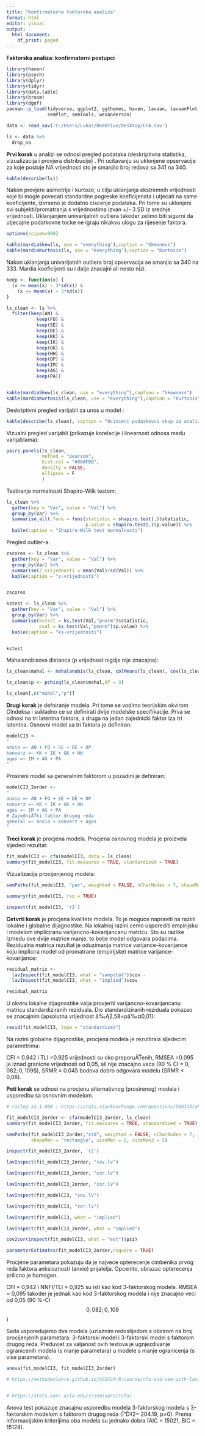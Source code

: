 ```yaml
---
title: "Konfirmatorna faktorska analiza"
format: html
editor: visual
output:
  html_document:
    df_print: paged
---
```


**Faktorska analiza: konfirmatorni postupci**

```r

library(haven) 
library(psych)
library(dplyr)      
library(tidyr)      
library(data.table) 
library(broom)
library(dgof)
pacman::p_load(tidyverse, ggplot2, ggthemes, haven, lavaan, lavaanPlot, knitr, psych,
               semPlot, semTools, wesanderson)
```

```r

data <- read_sav('C:/Users/Lukas/OneDrive/Desktop/CFA.sav')

ls <- data %>%
  drop_na

```

**Prvi korak** u analizi se odnosi pregled podataka (deskriptivna statistika, vizualizacija i provjera distribucije) . Pri ucitavanju su uklonjene opservacije za koje postoje NA vrijednosti sto je smanjilo broj redova sa 341 na 340.

```r

kable(describe(ls))
```

Nakon provjere asimetrije i kurtoze, u cilju uklanjanja ekstremnih vrijednosti koje bi mogle povecati standardne pogreske koeficijenata i utjecati na same koeficijente, izvrseno je dodatno ciscenje podataka. Pri tome su uklonjeni svi subjekti/promatranja s vrijednostima izvan +/- 3 SD iz srednje vrijednosti. Uklanjanjem univarijatnih outliera takoder zelimo biti sigurni da utjecajne podatkovne tocke ne igraju nikakvu ulogu za rijesenje faktora.

```r

options(scipen=999)

kable(mardiaSkew(ls, use = "everything"),caption = "Skewness")
kable(mardiaKurtosis(ls, use = "everything"),caption = "Kurtosis")
```

Nakon uklanjanja univarijatnih outliera broj opservacija se smanjio sa 340 na 333. Mardia koeficijenti su i dalje znacajni ali nesto nizi.

```r
keep <- function(x) {
  (x >= mean(x) - 3*sd(x)) &
    (x <= mean(x) + 3*sd(x))
}

ls_clean <- ls %>%
  filter(keep(AN) &
           keep(FO) &
           keep(SE) &
           keep(DE) &
           keep(KK) &
           keep(IK) &
           keep(GK) &
           keep(HH) &
           keep(OP) &
           keep(IM) &
           keep(AG) &
           keep(PA))


kable(mardiaSkew(ls_clean, use = "everything"),caption = "Skewness")
kable(mardiaKurtosis(ls_clean, use = "everything"),caption = "Kurtosis")
```

Deskriptivni pregled varijabli za unos u model :

```r


kable(describe(ls_clean), caption = "Ocisceni podatkovni skup za analizu")
```

Vizualni pregled varijabli (prikazuje korelacije i linearnost odnosa medu varijablama):

```r
pairs.panels(ls_clean, 
             method = "pearson", 
             hist.col = "#00AFBB",
             density = FALSE,  
             ellipses = F
             )
```

Testiranje normalnosti Shapiro-Wilk testom:

```r
ls_clean %>% 
  gather(key = "Var", value = "Val") %>% 
  group_by(Var) %>%
  summarise_all(.funs = funs(statistic = shapiro.test(.)$statistic, 
                             p.value = shapiro.test(.)$p.value)) %>%
  kable(caption = "Shapiro-Wilk test normalnosti")
```

Pregled outlier-a:

```r
zscores <- ls_clean %>% 
  gather(key = "Var", value = "Val") %>% 
  group_by(Var) %>%
  summarise(Z_vrijednosti = mean(Val)/sd(Val)) %>%
  kable(caption = "z-vrijednosti")


zscores
```

```r
kstest <- ls_clean %>% 
  gather(key = "Var", value = "Val") %>% 
  group_by(Var) %>%
  summarise(kstest = ks.test(Val,"pnorm")$statistic,
            pval = ks.test(Val,"pnorm")$p.value) %>%
  kable(caption = "ks-vrijednosti")


kstest
```

Mahalanobisova distanca (p vrijednost nigdje nije znacajna):

```r
ls_clean$mahal <- mahalanobis(ls_clean, colMeans(ls_clean), cov(ls_clean))

ls_clean$p <- pchisq(ls_clean$mahal,df = 3)

ls_clean[,c("mahal","p")]

```

**Drugi korak** je defniranje modela. Pri tome se vodimo teorijskim okvirom CIndeksa i sukladno ce se definirati dvije modelske specifikacije. Prva se odnosi na tri latentna faktora, a druga na jedan zajednicki faktor iza tri latentna. Osnovni model sa tri faktora je definiran:

```r

modelCI3 <- 
"
anxio =~ AN + FO + SE + DE + OP
konverz =~ KK + IK + GK + HH
agas =~ IM + AG + PA
"
```

Prosireni model sa generalnim faktorom u pozadini je definiran:

```r
modelCI3_2order <-  
"
anxio =~ AN + FO + SE + DE + OP
konverz =~ KK + IK + GK + HH
agas =~ IM + AG + PA
# ZajedniÄŤki faktor drugog reda
general =~ anxio + konverz + agas
"
```

**Treci korak** je procjena modela. Procjena osnovnog modela je proizvela sljedeci rezultat:

```r

fit_modelCI3 <- cfa(modelCI3, data = ls_clean)
summary(fit_modelCI3, fit.measures = TRUE, standardized = TRUE)


```

Vizualizacija procijenjenog modela:

```r
semPaths(fit_modelCI3, "par", weighted = FALSE, nCharNodes = 7, shapeMan = "rectangle", sizeMan = 8, sizeMan2 = 5)
```

```r
summary(fit_modelCI3, rsq = TRUE)

inspect(fit_modelCI3, 'r2')

```

**Cetvrti korak** je procjena kvalitete modela. To je moguce napraviti na razini lokalne i globalne dijagnostike. Na lokalnoj razini cemo usporediti empirijsku i modelom impliciranu varijancno-kovarijancanu matricu. Sto su razlike Izmedu ove dvije matrice manje, to bolje model odgovara podacima. Rezidualna matrica rezultat je oduzimanja matrice varijance-kovarijance koju implicira model od promatrane (empirijske) matrice varijance-kovarijance:

```r
residual_matrix <-
  lavInspect(fit_modelCI3, what = "sampstat")$cov -
  lavInspect(fit_modelCI3, what = "implied")$cov

residual_matrix
```

U okviru lokalne dijagnostike valja provjeriti varijancno-kovarijancanu matricu standardiziranih reziduala. Dio standardiziranih reziduala pokazao se znacajnim (apsolutna vrijednost â‰Ą2,58=pâ‰¤0,01):

```r

resid(fit_modelCI3, type = "standardized")
```

Na razini globalne dijagnostike, procjena modela je rezultirala sljedecim parametrima:

CFI = 0.942 i TLI =0.925 vrijednosti su oko preporuÄŤenih, RMSEA =0.095 je iznad granicne vrijednosti od 0,05, ali nije znacajno veca (90 % CI = $0,082; 0,109$\$), SRMR = 0.045 bodova dobro odgovara modelu (SRMR \< 0,08).

**Peti korak** se odnosi na procjenu alternativnog (prosirenog) modela i usporedbu sa osnovnim modelom.

```r

# razlog za 1.008 : https://stats.stackexchange.com/questions/569315/why-standardized-factor-loading-1-cfa-in-lavaan

fit_modelCI3_2order <- cfa(modelCI3_2order, ls_clean)
summary(fit_modelCI3_2order, fit.measures = TRUE, standardized = TRUE)

```

```r
semPaths(fit_modelCI3_2order,"std", weighted = FALSE, nCharNodes = 7, 
         shapeMan = "rectangle", sizeMan = 8, sizeMan2 = 5)
```

```r
inspect(fit_modelCI3_2order, 'r2')
```

```r
lavInspect(fit_modelCI3_2order, "cov.lv")
```

```r
lavInspect(fit_modelCI3_2order, "cor.lv")
```

```r
lavInspect(fit_modelCI3_2order, "cor.lv")
```

```r
lavInspect(fit_modelCI3, "cov.lv")
```

```r
lavInspect(fit_modelCI3, "cor.lv")
```

```r
lavInspect(fit_modelCI3, what = "implied")
```

```r
lavInspect(fit_modelCI3_2order, what = "implied")
```

```r
cov2cor(inspect(fit_modelCI3, what = "est")$psi)
```

```r
parameterEstimates(fit_modelCI3_2order,rsquare = TRUE)
```

Procjene parametara pokazuju da je najvece opterecenje cimbenika prvog reda faktora anksioznosti (anxio) prijatelja. Opcenito, obrazac opterecenja prilicno je homogen.

CFI = 0,942 i NNFI/TLI = 0,925 su isti kao kod 3-faktorskog modela. RMSEA = 0,095 takoder je jednak kao kod 3-faktorskog modela i nije znacajno veci od 0,05 (90 %-CI $$0,082; 0,109$$)

Sada usporedujemo dva modela (uzlaznim redoslijedom s obzirom na broj procijenjenih parametara: 3-faktorski model i 3-faktorski model s faktorom drugog reda. Preduvjet za valjanost ovih testova je ugnjezdivanje ogranicenih modela (s manje parametara) u modele s manje ogranicenja (s vise parametara).

```r
anova(fit_modelCI3, fit_modelCI3_2order)

# https://methodenlehre.github.io/SGSCLM-R-course/cfa-and-sem-with-lavaan.html


# https://stats.oarc.ucla.edu/r/seminars/rcfa/
```

Anova test pokazuje znacajnu usporedbu modela 3-faktorskog modela s 3-faktorskim modelom s faktorom drugog reda (Î"Ď‡2= 204.19, p=0). Prema informacijskim kriterijima oba modela su jednako dobra (AIC = 15021, BIC = 15124).
